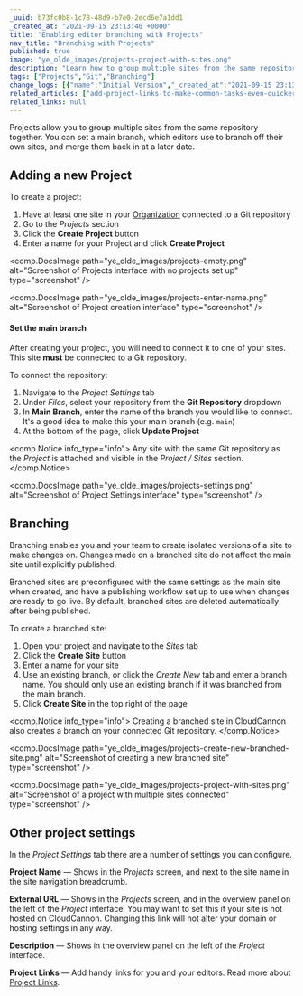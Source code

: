 ```yaml
---
_uuid: b73fc0b8-1c78-48d9-b7e0-2ecd6e7a1dd1
_created_at: "2021-09-15 23:13:40 +0000"
title: "Enabling editor branching with Projects"
nav_title: "Branching with Projects"
published: true
image: "ye_olde_images/projects-project-with-sites.png"
description: "Learn how to group multiple sites from the same repository together with CloudCannon."
tags: ["Projects","Git","Branching"]
change_logs: [{"name":"Initial Version","_created_at":"2021-09-15 23:13:40 +0000"}]
related_articles: ["add-project-links-to-make-common-tasks-even-quicker"]
related_links: null
---
```


Projects allow you to group multiple sites from the same repository together. You can set a main branch, which editors use to branch off their own sites, and merge them back in at a later date.

## Adding a new Project
To create a project:

1. Have at least one site in your [Organization](/documentation/edit/organization/) connected to a Git repository
2. Go to the *Projects* section
3. Click the **Create Project** button
4. Enter a name for your Project and click **Create Project**

<comp.DocsImage path="ye_olde_images/projects-empty.png" alt="Screenshot of Projects interface with no projects set up" type="screenshot" />

<comp.DocsImage path="ye_olde_images/projects-enter-name.png" alt="Screenshot of Project creation interface" type="screenshot" />

#### Set the main branch
After creating your project, you will need to connect it to one of your sites. This site **must** be connected to a Git repository.

To connect the repository:

1. Navigate to the *Project Settings* tab
2. Under *Files*, select your repository from the **Git Repository** dropdown
3. In **Main Branch**, enter the name of the branch you would like to connect. It's a good idea to make this your main branch (e.g. `main`)
4. At the bottom of the page, click **Update Project**

<comp.Notice info_type="info">
  Any site with the same Git repository as the *Project* is attached and visible in the *Project / Sites* section.
</comp.Notice>

<comp.DocsImage path="ye_olde_images/projects-settings.png" alt="Screenshot of Project Settings interface" type="screenshot" />

## Branching
Branching enables you and your team to create isolated versions of a site to make changes on. Changes made on a branched site do not affect the main site until explicitly published.

Branched sites are preconfigured with the same settings as the main site when created, and have a publishing workflow set up to use when changes are ready to go live. By default, branched sites are deleted automatically after being published.

To create a branched site:

1. Open your project and navigate to the *Sites* tab
2. Click the **Create Site** button
3. Enter a name for your site
4. Use an existing branch, or click the *Create New* tab and enter a branch name. You should only use an existing branch if it was branched from the main branch.
5. Click **Create Site** in the top right of the page

<comp.Notice info_type="info">
  Creating a branched site in CloudCannon also creates a branch on your connected Git repository.
</comp.Notice>

<comp.DocsImage path="ye_olde_images/projects-create-new-branched-site.png" alt="Screenshot of creating a new branched site" type="screenshot" />

<comp.DocsImage path="ye_olde_images/projects-project-with-sites.png" alt="Screenshot of a project with multiple sites connected" type="screenshot" />

## Other project settings
In the *Project Settings* tab there are a number of settings you can configure.

**Project Name** — Shows in the *Projects* screen, and next to the site name in the site navigation breadcrumb.

**External URL** — Shows in the *Projects* screen, and in the overview panel on the left of the *Project* interface. You may want to set this if your site is not hosted on CloudCannon. Changing this link will not alter your domain or hosting settings in any way.

**Description** — Shows in the overview panel on the left of the *Project* interface.

**Project Links** — Add handy links for you and your editors. Read more about [Project Links](/documentation/articles/add-project-links-to-make-common-tasks-even-quicker/).
